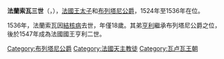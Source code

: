 {{Multiple issues|
{{Expand language|1=fr|time=2020-12-15T05:21:27+00:00}}
{{Unreferenced|time=2020-12-15T05:48:17+00:00}}
}}
{{Infobox royalty
| name         = 法蘭索瓦三世
| image        = Corneille_de_Lyon_-_Le_dauphin_François_-_Musée_Condé.jpg
| succession   =[[法國王太子|法國王太子]] 
| reign        = 1524年7月20日 — 1536年8月10日
| predecessor  = [[弗朗索瓦|弗朗索瓦]]
| successor    = [[亨利二世_(法兰西)|亨利二世]]
| birth_date   = {{birth date|1518|2|28|df=y}}
| birth_place  = [[昂布瓦斯城堡|昂布瓦斯城堡]]
| death_date   = {{Death date and age|1536|8|10|1518|2|28|df=y}}
| death_place  = [[罗讷河畔图尔农|隆河畔圖爾農]]
| burial_place = [[聖但尼聖殿|聖但尼聖殿]]
| house        = [[瓦盧瓦王朝|瓦盧瓦王朝]]
| father       = [[弗朗索瓦一世_(法兰西)|法蘭索瓦一世]]
| mother       = [[法蘭西的克洛德|法蘭西的克洛德]]
| religion     = [[羅馬天主教|羅馬天主教]]
}}
'''法蘭索瓦三世'''（{{lang-fr|François III}}，{{bd|1518年|2月28日|1536年|8月10日}}），[[法國王太子|法國王太子]]和[[布列塔尼统治者列表|布列塔尼公爵]]，1524年至1536年在位。

1536年，法蘭索瓦因[[結核病|結核病]]去世，年僅18歲。其弟[[亨利二世_(法兰西)|亨利]]繼承布列塔尼公爵之位，後於1547年成為法國國王亨利二世。

{{s-start}}
{{s-hou|[[瓦盧瓦王朝|瓦盧瓦王朝]]|1518年|2月28日|1536年|8月10日|[[卡佩王朝|卡佩王朝]]}}
{{s-reg}}
{{s-bef|before=[[法蘭西的克洛德|克洛德]]}}
{{s-ttl|title=[[布列塔尼統治者列表|布列塔尼公爵]]|years=1524年–1536年}}
{{s-aft|rows=1|after=[[亨利二世_(法蘭西)|亨利二世]]}}
{{s-roy|fr}}
{{s-break}}
{{s-vac|last=[[弗朗索瓦_(1497年)|弗朗索瓦]]}}
{{s-ttl|title=[[法國王太子|法國王太子]]|years=1518年–1536年}}
{{s-aft|rows=1|after=[[亨利二世_(法蘭西)|亨利二世]]}}
{{s-end}}

[[Category:布列塔尼公爵|Category:布列塔尼公爵]]
[[Category:法國天主教徒|Category:法國天主教徒]]
[[Category:瓦卢瓦王朝|Category:瓦卢瓦王朝]]